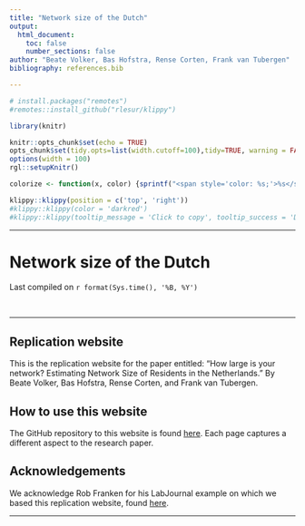 ```yaml
---
title: "Network size of the Dutch"
output:
  html_document:
    toc: false
    number_sections: false
author: "Beate Volker, Bas Hofstra, Rense Corten, Frank van Tubergen"
bibliography: references.bib

---
```


```r
# install.packages("remotes")
#remotes::install_github("rlesur/klippy")
``` 

```r
library(knitr)

knitr::opts_chunk$set(echo = TRUE)
opts_chunk$set(tidy.opts=list(width.cutoff=100),tidy=TRUE, warning = FALSE, message = FALSE,comment = "#>", cache=TRUE, class.source=c("test"), class.output=c("test2"))
options(width = 100)
rgl::setupKnitr()

colorize <- function(x, color) {sprintf("<span style='color: %s;'>%s</span>", color, x) }

```

```r
klippy::klippy(position = c('top', 'right'))
#klippy::klippy(color = 'darkred')
#klippy::klippy(tooltip_message = 'Click to copy', tooltip_success = 'Done')
```




----



# Network size of the Dutch
Last compiled on `r format(Sys.time(), '%B, %Y')`  


<br>

----

## Replication website

This is the replication website for the paper entitled: "How large is your network? Estimating Network Size of Residents in the Netherlands." By Beate Volker, Bas Hofstra, Rense Corten, and Frank van Tubergen. 


## How to use this website

The GitHub repository to this website is found [here](https://github.com/bhofstra/netsize_dutch). Each page captures a different aspect to the research paper. 

## Acknowledgements

We acknowledge Rob Franken for his LabJournal example on which we based this replication website, found [here](https://github.com/robfranken/LabJournal).  


----






